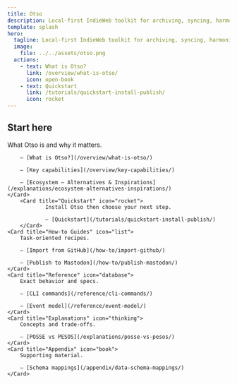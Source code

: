 ```yaml
---
title: Otso
description: Local-first IndieWeb toolkit for archiving, syncing, harmonizing, and publishing your internet trails and streams.
template: splash
hero:
  tagline: Local-first IndieWeb toolkit for archiving, syncing, harmonizing, and publishing your internet trails and streams.
  image:
    file: ../../assets/otso.png
  actions:
    - text: What is Otso?
      link: /overview/what-is-otso/
      icon: open-book
    - text: Quickstart
      link: /tutorials/quickstart-install-publish/
      icon: rocket
---
```



## Start here

<CardGrid stagger>
	<Card title="Overview" icon="info">
		What Otso is and why it matters.
		
		– [What is Otso?](/overview/what-is-otso/)
		
		– [Key capabilities](/overview/key-capabilities/)

		– [Ecosystem — Alternatives & Inspirations](/explanations/ecosystem-alternatives-inspirations/)
	</Card>
        <Card title="Quickstart" icon="rocket">
                Install Otso then choose your next step.

                – [Quickstart](/tutorials/quickstart-install-publish/)
        </Card>
	<Card title="How‑to Guides" icon="list">
		Task‑oriented recipes.
		
		– [Import from GitHub](/how-to/import-github/)
		
		– [Publish to Mastodon](/how-to/publish-mastodon/)
	</Card>
	<Card title="Reference" icon="database">
		Exact behavior and specs.
		
		– [CLI commands](/reference/cli-commands/)
		
		– [Event model](/reference/event-model/)
	</Card>
	<Card title="Explanations" icon="thinking">
		Concepts and trade‑offs.
		
		– [POSSE vs PESOS](/explanations/posse-vs-pesos/)
	</Card>
	<Card title="Appendix" icon="book">
		Supporting material.
		
		– [Schema mappings](/appendix/data-schema-mappings/)
	</Card>
</CardGrid>
